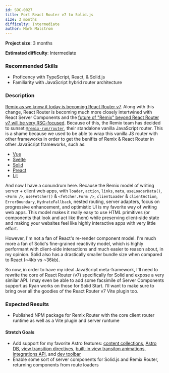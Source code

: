 ```yaml
---
id: SOC-0027
title: Port React Router v7 to Solid.js
size: 3 months
difficulty: Intermediate
author: Mark Malstrom
---
```


**Project size**: 3 months

**Estimated difficulty**: Intermediate

### Recommended Skills

-   Proficency with TypeScript, React, & Solid.js
-   Familiarity with JavaScript hybrid router architecture

### Description

[Remix as we know it today is becoming React Router v7](https://remix.run/blog/merging-remix-and-react-router). Along with this change, React Router is becoming much more closely intertwined with React Server Components and the [future of "Remix" beyond React Router v7 will be very RSC-focused](https://remix.run/blog/incremental-path-to-react-19). Because of this, the Remix team has decided to sunset [`@remix-run/router`](), their standalone vanilla JavaScript router. This is a shame because we used to be able to wrap this vanilla JS router with other frameworks in order to get the benifits of Remix & React Router in other JavaScript frameworks, such as:

-   [Vue](https://github.com/brophdawg11/remix-routers/tree/main/packages/vue)
-   [Svelte](https://github.com/brophdawg11/remix-routers/tree/main/packages/svelte)
-   [Solid](https://github.com/brophdawg11/remix-routers/tree/f58e5efd372591ad7638fd1458925158102cfd75/packages/solid)
-   [Preact](https://github.com/brophdawg11/remix-routers/tree/ac79b0a6609aa60015e8360b7f8ed8253796f883/packages/preact)
-   [Lit](https://github.com/markmals/campfire-router)

And now I have a conundrum here. Because the Remix model of writing server + client web apps, with `loader`, `action`, `links`, `meta`, `useLoaderData()`, `<Form />`, `useFetcher()` & `<fetcher.Form />`, `clientLoader` & `clientAction`, `ErrorBoundary`, `HydrateFallback`, nested routing, server adapters, focus on progressive enhancement, and optimistic UI is my favorite way of writing web apps. This model makes it really easy to use HTML primitives (or components that look and act like them) while preserving client-side state and making your websites feel like highly interactive apps with very little effort.

However, I'm not a fan of React's re-render component model. I'm much more a fan of Solid's fine-grained reactivity model, which is highly performant with client-side interactions and much easier to reason about, in my opinion. Solid also has a drastically smaller bundle size when compared to React (~4kb vs ~36kb).

So now, in order to have my ideal JavaScript meta-framework, I'll need to rewrite the core of React Router (v7) specifically for Solid and expose a very similar API. I may even be able to add some facsimile of Server Components support as Ryan works on those for Solid Start. I'll want to make sure to bring over all the goodies of the React Router v7 Vite plugin too.

### Expected Results

-   Published NPM package for Remix Router with the core client router runtime as well as a Vite plugin and server runtume

#### Stretch Goals

-   Add support for my favorite Astro features: [content collections](https://docs.astro.build/en/guides/content-collections/), [Astro DB](https://docs.astro.build/en/guides/astro-db/), [view transition directives](https://docs.astro.build/en/guides/view-transitions/#transition-directives), [built-in view transiton animations](https://docs.astro.build/en/guides/view-transitions/#built-in-animation-directives), [integrations API](https://docs.astro.build/en/guides/integrations-guide), and [dev toolbar](https://docs.astro.build/en/guides/dev-toolbar/)
-   Enable some sort of server components for Solid.js and Remix Router, returning components from route loaders

